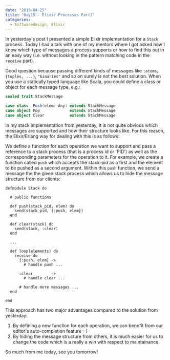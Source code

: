 ---
date: "2019-04-25"
title: "Day15 - Elixir Processes Part2"
categories:
  - Softwaredesign, Elixir
---

In yesterday's post I presented a simple Elixir implementation for a `Stack` process.
Today I had a talk with one of my mentors where I got asked how I know which
type of messages a process supports or how to find this out in an easy way (i.e. without looking in the pattern matching code in the `receive` part).

Good question because passing different kinds of messages like `:atoms`, `{tuples, ...}`, `"binaries"` and so on
surely is not the best solution.
When you use a statically typed language like Scala, you could define a class or object for each message type, e.g.:

`````scala
sealed trait StackMessage

case class  Push(elem: Any) extends StackMessage
case object Pop             extends StackMessage
case object Clear           extends StackMessage
`````

In my stack implementation from yesterday, it is not quite obvious which messages are supported and how their structure looks like.
For this reason, the Elixir/Erlang way for dealing with this is as follows:

We define a function for each operation we want to support and pass a reference to a stack process (that is a process id or 'PID') as well as the corresponding parameters for the operation to it.
For example, we create a function called `push` which accepts the stack-pid as a first and the element to be pushed as a second argument.
Within this `push` function, we send a message the the given stack process which allows us to hide the message structure from our clients:

``````
defmodule Stack do
    
  # public functions 

  def push(stack_pid, elem) do
    send(stack_pid, {:push, elem})
  end

  def clear(stack) do
    send(stack, :clear)
  end

  ...

  def loop(elements) do
    receive do
      {:push, elem} ->
        # handle push ...

      :clear        ->
        # handle clear ...

      # handle more messages ...
  end

end
``````

This approach has two major advantages compared to the solution from yesterday:

1. By defining a new function for each operation, we can benefit from our editor's auto-completion feature :-)
2. By hiding the message structure from others, it is much easier for us to change the code which is a really a win with respect to maintainance.

So much from me today, see you tomorrow!


